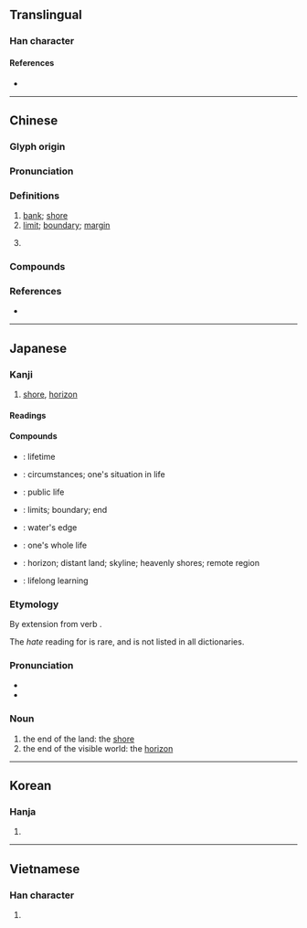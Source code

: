 {{character info/new}}
==Translingual==

===Han character===
{{Han char|rn=85|rad=水|as=08|sn=11|four=31114|canj=EMGG|ids=⿰氵厓}}

====References====
* {{Han ref|kx=0627.380|dkj=17582|dj=1029.240|hdz=31643.070|uh=6DAF|ud=28079|bh=B250|bd=45648}}

----

==Chinese==
{{zh-forms}}

===Glyph origin===
{{Han etym}}

===Pronunciation===
{{zh-pron
|m=yá
|c=ngaai4,ji4
|mn=qz,tw,xm,zz:gâi/qz,xm:gâ
|mn-t=ngai5
|w=
|mc=y
|oc=y
|cat=n
}}

===Definitions===
{{zh-hanzi}}

# [[bank]]; [[shore]]
# [[limit]]; [[boundary]]; [[margin]]
#: {{zh-syn|崖}}
# {{label|zh|Hakka}} {{alternative form of|zh|𠊎}}

===Compounds===
{{zh-der|天涯咫尺|咫尺天涯|不自涯|天涯海角|地角天涯|天涯知己|天涯|天涯地角|生涯|海角天涯|無涯|橫無際涯|水涯|明日天涯|神女生涯|涯際|涯分|涯涘|津涯|浪跡天涯|涯詞|皮肉生涯|際涯|筆墨生涯|苦海無涯}}

===References===
* {{R:yue:mfccd}}

----

==Japanese==

===Kanji===
{{ja-kanji|grade=c|rs=水08}}

# [[shore]], [[horizon]]

====Readings====
{{ja-readings
|goon=げ
|kanon=がい
|kun=はて-
}}

====Compounds====
{{der-top|Compounds}}
* {{ja-r|一生涯|いっしょうがい}}: lifetime
* {{ja-r|境涯|きょうがい}}: circumstances; one's situation in life
* {{ja-r|公生涯|こうしょうがい}}: public life
* {{ja-r|際涯|さいがい}}: limits; boundary; end
* {{ja-r|水涯|すいがい}}: water's edge
* {{ja-r|全生涯|ぜんしょうがい}}: one's whole life
* {{ja-r|天涯|てんがい}}: horizon; distant land; skyline; heavenly shores; remote region
* {{ja-r|生涯%学習|しょうがい%がくしゅう}}: lifelong learning
{{der-bottom}}

===Etymology===
By extension from verb {{m|ja|果てる|tr=hateru||to be at an end, to finish, to be done}}.

The ''hate'' reading for {{lang|ja|涯}} is rare, and is not listed in all dictionaries.

===Pronunciation===
* {{l|ja|訓読み|Kun'yomi}}
* {{IPA|ja|[ha̠te̞]}}

===Noun===
{{ja-noun|はて}}

# the end of the land: the [[shore]]
# the end of the visible world: the [[horizon]]

----

==Korean==

===Hanja===
{{ko-hanja|hangeul=[[애]], [[의]]|eumhun=|rv=ae, ui|mr=ae, ŭi|y=ay, uy}}

# {{rfdef|ko|sort=水08}}

----

==Vietnamese==

===Han character===
{{vi-hantu|[[rượi]], [[nhai]], [[nhười]], [[rười]], [[nhầy]]|rs=水08}}

# {{rfdef|vi|sort=水08}}